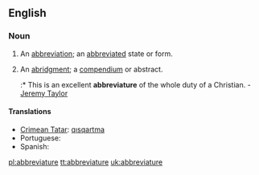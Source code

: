==English==

===Noun===
{{en-noun}}

# {{obsolete}} An [[abbreviation]]; an [[abbreviated]] state or form.
# An [[abridgment]]; a [[compendium]] or abstract.
#:* This is an excellent '''abbreviature''' of the whole duty of a Christian. - [[w:Jeremy Taylor|Jeremy Taylor]]

====Translations====
* [[Crimean Tatar]]: [[qısqartma]]
* Portuguese: {{t+|pt|abreviatura}}
* Spanish: {{t+|es|abreviatura}}

[[pl:abbreviature]]
[[tt:abbreviature]]
[[uk:abbreviature]]